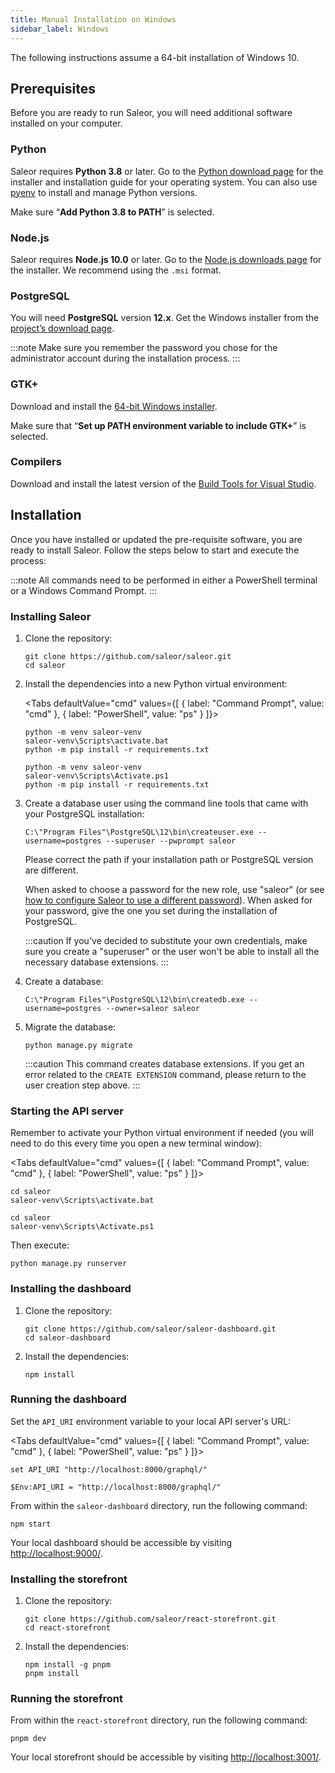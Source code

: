 ```yaml
---
title: Manual Installation on Windows
sidebar_label: Windows
---
```



The following instructions assume a 64-bit installation of Windows 10.

## Prerequisites

Before you are ready to run Saleor, you will need additional software installed on your computer.

### Python

Saleor requires **Python 3.8** or later. Go to the [Python download page](https://www.python.org/downloads/) for the installer and installation guide for your operating system. You can also use [pyenv](https://github.com/pyenv/pyenv) to install and manage Python versions.

Make sure “**Add Python 3.8 to PATH**” is selected.

### Node.js

Saleor requires **Node.js 10.0** or later. Go to the [Node.js downloads page](https://nodejs.org/en/download/) for the installer. We recommend using the `.msi` format.

### PostgreSQL

You will need **PostgreSQL** version **12.x**. Get the Windows installer from the [project’s download page](https://www.postgresql.org/download/windows/).

:::note
Make sure you remember the password you chose for the administrator account during the installation process.
:::

### GTK+

Download and install the [64-bit Windows installer](https://github.com/tschoonj/GTK-for-Windows-Runtime-Environment-Installer).

Make sure that “**Set up PATH environment variable to include GTK+**” is selected.

### Compilers

Download and install the latest version of the [Build Tools for Visual Studio](https://go.microsoft.com/fwlink/?linkid=840931).

## Installation

Once you have installed or updated the pre-requisite software, you are ready to install Saleor. Follow the steps below to start and execute the process:

:::note
All commands need to be performed in either a PowerShell terminal or a Windows Command Prompt.
:::

### Installing Saleor

1. Clone the repository:

   ```shell
   git clone https://github.com/saleor/saleor.git
   cd saleor
   ```

2. Install the dependencies into a new Python virtual environment:

   <Tabs defaultValue="cmd" values={[
     { label: "Command Prompt", value: "cmd" },
     { label: "PowerShell", value: "ps" }
   ]}>
   <TabItem value="cmd">

   ```shell
   python -m venv saleor-venv
   saleor-venv\Scripts\activate.bat
   python -m pip install -r requirements.txt
   ```

   </TabItem>
   <TabItem value="ps">

   ```shell
   python -m venv saleor-venv
   saleor-venv\Scripts\Activate.ps1
   python -m pip install -r requirements.txt
   ```

   </TabItem>
   </Tabs>

3. Create a database user using the command line tools that came with your PostgreSQL installation:

   ```shell
   C:\"Program Files"\PostgreSQL\12\bin\createuser.exe --username=postgres --superuser --pwprompt saleor
   ```

   Please correct the path if your installation path or PostgreSQL version are different.

   When asked to choose a password for the new role, use "saleor" (or see [how to configure Saleor to use a different password](developer/running-saleor/configuration.mdx#database_url)). When asked for your password, give the one you set during the installation of PostgreSQL.

   :::caution
   If you've decided to substitute your own credentials, make sure you create a "superuser" or the user won't be able to install all the necessary database extensions.
   :::

4. Create a database:

   ```shell
   C:\"Program Files"\PostgreSQL\12\bin\createdb.exe --username=postgres --owner=saleor saleor
   ```

5. Migrate the database:

   ```shell
   python manage.py migrate
   ```

   :::caution
   This command creates database extensions. If you get an error related to the `CREATE EXTENSION` command, please return to the user creation step above.
   :::


### Starting the API server

Remember to activate your Python virtual environment if needed (you will need to do this every time you open a new terminal window):

<Tabs defaultValue="cmd" values={[
  { label: "Command Prompt", value: "cmd" },
  { label: "PowerShell", value: "ps" }
]}>
<TabItem value="cmd">

```shell
cd saleor
saleor-venv\Scripts\activate.bat
```

</TabItem>
<TabItem value="ps">

```shell
cd saleor
saleor-venv\Scripts\Activate.ps1
```

</TabItem>
</Tabs>

Then execute:

```shell
python manage.py runserver
```

### Installing the dashboard

1. Clone the repository:

   ```shell
   git clone https://github.com/saleor/saleor-dashboard.git
   cd saleor-dashboard
   ```

2. Install the dependencies:

   ```shell
   npm install
   ```

### Running the dashboard

Set the `API_URI` environment variable to your local API server's URL:

<Tabs defaultValue="cmd" values={[
  { label: "Command Prompt", value: "cmd" },
  { label: "PowerShell", value: "ps" }
]}>
<TabItem value="cmd">

```shell
set API_URI "http://localhost:8000/graphql/"
```

</TabItem>
<TabItem value="ps">

```shell
$Env:API_URI = "http://localhost:8000/graphql/"
```

</TabItem>
</Tabs>

From within the `saleor-dashboard` directory, run the following command:

```shell
npm start
```

Your local dashboard should be accessible by visiting [http://localhost:9000/](http://localhost:9000/).

### Installing the storefront

1. Clone the repository:

   ```
   git clone https://github.com/saleor/react-storefront.git
   cd react-storefront
   ```

2. Install the dependencies:

   ```shell
   npm install -g pnpm
   pnpm install
   ```

### Running the storefront

From within the `react-storefront` directory, run the following command:

```shell
pnpm dev
```

Your local storefront should be accessible by visiting [http://localhost:3001/](http://localhost:3001/).
